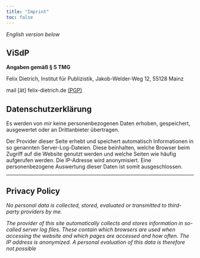 ```yaml
---
title: "Imprint"
toc: false
---
```


*English version below*
           
## ViSdP

**Angaben gemäß § 5 TMG**

Felix Dietrich,
Institut für Publizistik, 
Jakob-Welder-Weg 12,
55128 Mainz

mail [ät] felix-dietrich.de <a target="_blank" href="https://keys.openpgp.org/search?q=mail%40felix-dietrich.de">(PGP)</a>

## Datenschutzerklärung

Es werden von mir keine personenbezogenen Daten erhoben, gespeichert, ausgewertet oder an Drittanbieter übertragen.

Der Provider dieser Seite erhebt und speichert automatisch Informationen in so genannten Server-Log-Dateien. Diese beinhalten, welche Browser beim Zugriff auf die Website genutzt werden und welche Seiten wie häufig aufgerufen werden. Die IP-Adresse wird anonymisiert. Eine personenbezogene Auswertung dieser Daten ist somit ausgeschlossen.

***

## Privacy Policy

*No personal data is collected, stored, evaluated or transmitted to third-party providers by me.*

*The provider of this site automatically collects and stores information in so-called server log files. These contain which browsers are used when accessing the website and which pages are accessed and how often. The IP address is anonymized. A personal evaluation of this data is therefore not possible*
